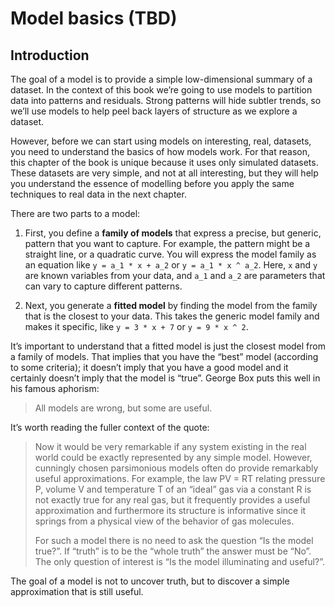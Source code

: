 # Model basics (TBD)

## Introduction

The goal of a model is to provide a simple low-dimensional summary of a dataset. In the context of this book we're going to use models to partition data into patterns and residuals. Strong patterns will hide subtler trends, so we'll use models to help peel back layers of structure as we explore a dataset.

However, before we can start using models on interesting, real, datasets, you need to understand the basics of how models work. For that reason, this chapter of the book is unique because it uses only simulated datasets. These datasets are very simple, and not at all interesting, but they will help you understand the essence of modelling before you apply the same techniques to real data in the next chapter.

There are two parts to a model:

1.  First, you define a __family of models__ that express a precise, but 
    generic, pattern that you want to capture. For example, the pattern 
    might be a straight line, or a quadratic curve. You will express
    the model family as an equation like `y = a_1 * x + a_2` or 
    `y = a_1 * x ^ a_2`. Here, `x` and `y` are known variables from your
    data, and `a_1` and `a_2` are parameters that can vary to capture 
    different patterns.

1.  Next, you generate a __fitted model__ by finding the model from the 
    family that is the closest to your data. This takes the generic model 
    family and makes it specific, like `y = 3 * x + 7` or `y = 9 * x ^ 2`.

It's important to understand that a fitted model is just the closest model from a family of models. That implies that you have the "best" model (according to some criteria); it doesn't imply that you have a good model and it certainly doesn't imply that the model is "true". George Box puts this well in his famous aphorism:

> All models are wrong, but some are useful.

It's worth reading the fuller context of the quote:

> Now it would be very remarkable if any system existing in the real world 
> could be exactly represented by any simple model. However, cunningly chosen 
> parsimonious models often do provide remarkably useful approximations. For 
> example, the law PV = RT relating pressure P, volume V and temperature T of 
> an "ideal" gas via a constant R is not exactly true for any real gas, but it 
> frequently provides a useful approximation and furthermore its structure is 
> informative since it springs from a physical view of the behavior of gas 
> molecules.
> 
> For such a model there is no need to ask the question "Is the model true?". 
> If "truth" is to be the "whole truth" the answer must be "No". The only 
> question of interest is "Is the model illuminating and useful?".

The goal of a model is not to uncover truth, but to discover a simple approximation that is still useful. 

<!-- ### Prerequisites -->

<!-- In this chapter we'll use the modelr package which wraps around base R's modelling functions to make them work naturally in a pipe. -->

<!-- ```{r setup, message = FALSE} -->
<!-- library(tidyverse) -->

<!-- library(modelr) -->
<!-- options(na.action = na.warn) -->
<!-- ``` -->

<!-- ## A simple model -->

<!-- Lets take a look at the simulated dataset `sim1`, included with the modelr package. It contains two continuous variables, `x` and `y`. Let's plot them to see how they're related: -->

<!-- ```{r} -->
<!-- ggplot(sim1, aes(x, y)) +  -->
<!--   geom_point() -->
<!-- ``` -->

<!-- You can see a strong pattern in the data. Let's use a model to capture that pattern and make it explicit. It's our job to supply the basic form of the model. In this case, the relationship looks linear, i.e. `y = a_0 + a_1 * x`.  Let's start by getting a feel for what models from that family look like by randomly generating a few and overlaying them on the data. For this simple case, we can use `geom_abline()` which takes a slope and intercept as parameters. Later on we'll learn more general techniques that work with any model. -->

<!-- ```{r} -->
<!-- models <- tibble( -->
<!--   a1 = runif(250, -20, 40), -->
<!--   a2 = runif(250, -5, 5) -->
<!-- ) -->

<!-- ggplot(sim1, aes(x, y)) +  -->
<!--   geom_abline(aes(intercept = a1, slope = a2), data = models, alpha = 1/4) + -->
<!--   geom_point()  -->
<!-- ``` -->

<!-- There are 250 models on this plot, but a lot are really bad! We need to find the good models by making precise our intuition that a good model is "close" to the data. We need a way to quantify the distance between the data and a model. Then we can fit the model by finding the value of `a_0` and `a_1` that generate the model with the smallest distance from this data. -->

<!-- One easy place to start is to find the vertical distance between each point and the model, as in the following diagram. (Note that I've shifted the x values slightly so you can see the individual distances.) -->

<!-- ```{r, echo = FALSE} -->
<!-- dist1 <- sim1 %>%  -->
<!--   mutate( -->
<!--     dodge = rep(c(-1, 0, 1) / 20, 10), -->
<!--     x1 = x + dodge, -->
<!--     pred = 7 + x1 * 1.5 -->
<!--   ) -->

<!-- ggplot(dist1, aes(x1, y)) +  -->
<!--   geom_abline(intercept = 7, slope = 1.5, colour = "grey40") + -->
<!--   geom_point(colour = "grey40") + -->
<!--   geom_linerange(aes(ymin = y, ymax = pred), colour = "#3366FF")  -->
<!-- ``` -->

<!-- This distance is just the difference between the y value given by the model (the __prediction__), and the actual y value in the data (the __response__). -->

<!-- To compute this distance, we first turn our model family into an R function. This takes the model parameters and the data as inputs, and gives values predicted by the model as output: -->

<!-- ```{r} -->
<!-- model1 <- function(a, data) { -->
<!--   a[1] + data$x * a[2] -->
<!-- } -->
<!-- model1(c(7, 1.5), sim1) -->
<!-- ``` -->

<!-- Next, we need some way to compute an overall distance between the predicted and actual values. In other words, the plot above shows 30 distances: how do we collapse that into a single number? -->

<!-- One common way to do this in statistics to use the "root-mean-squared deviation". We compute the difference between actual and predicted, square them, average them, and the take the square root. This distance has lots of appealing mathematical properties, which we're not going to talk about here. You'll just have to take my word for it! -->

<!-- ```{r} -->
<!-- measure_distance <- function(mod, data) { -->
<!--   diff <- data$y - model1(mod, data) -->
<!--   sqrt(mean(diff ^ 2)) -->
<!-- } -->
<!-- measure_distance(c(7, 1.5), sim1) -->
<!-- ``` -->

<!-- Now we can use purrr to compute the distance for all the models defined above. We need a helper function because our distance function expects the model as a numeric vector of length 2. -->

<!-- ```{r} -->
<!-- sim1_dist <- function(a1, a2) { -->
<!--   measure_distance(c(a1, a2), sim1) -->
<!-- } -->

<!-- models <- models %>%  -->
<!--   mutate(dist = purrr::map2_dbl(a1, a2, sim1_dist)) -->
<!-- models -->
<!-- ``` -->

<!-- Next, let's overlay the 10 best models on to the data. I've coloured the models by `-dist`: this is an easy way to make sure that the best models (i.e. the ones with the smallest distance) get the brighest colours. -->

<!-- ```{r} -->
<!-- ggplot(sim1, aes(x, y)) +  -->
<!--   geom_point(size = 2, colour = "grey30") +  -->
<!--   geom_abline( -->
<!--     aes(intercept = a1, slope = a2, colour = -dist),  -->
<!--     data = filter(models, rank(dist) <= 10) -->
<!--   ) -->
<!-- ``` -->

<!-- We can also think about these models as observations, and visualising with a scatterplot of `a1` vs  `a2`, again coloured by `-dist`. We can no longer directly see how the model compares to the data, but we can see many models at once. Again, I've highlighted the 10 best models, this time by drawing red circles underneath them. -->

<!-- ```{r} -->
<!-- ggplot(models, aes(a1, a2)) + -->
<!--   geom_point(data = filter(models, rank(dist) <= 10), size = 4, colour = "red") + -->
<!--   geom_point(aes(colour = -dist)) -->
<!-- ``` -->

<!-- Instead of trying lots of random models, we could be more systematic and generate an evenly spaced grid of points (this is called a grid search). I picked the parameters of the grid roughly by looking at where the best models were in the plot above. -->

<!-- ```{r} -->
<!-- grid <- expand.grid( -->
<!--   a1 = seq(-5, 20, length = 25), -->
<!--   a2 = seq(1, 3, length = 25) -->
<!--   ) %>%  -->
<!--   mutate(dist = purrr::map2_dbl(a1, a2, sim1_dist)) -->

<!-- grid %>%  -->
<!--   ggplot(aes(a1, a2)) + -->
<!--   geom_point(data = filter(grid, rank(dist) <= 10), size = 4, colour = "red") + -->
<!--   geom_point(aes(colour = -dist))  -->
<!-- ``` -->

<!-- When you overlay the best 10 models back on the original data, they all look pretty good: -->

<!-- ```{r} -->
<!-- ggplot(sim1, aes(x, y)) +  -->
<!--   geom_point(size = 2, colour = "grey30") +  -->
<!--   geom_abline( -->
<!--     aes(intercept = a1, slope = a2, colour = -dist),  -->
<!--     data = filter(grid, rank(dist) <= 10) -->
<!--   ) -->
<!-- ``` -->

<!-- You could imagine iteratively making the grid finer and finer until you narrowed in on the best model. But there's a better way to tackle that problem: a numerical minimisation tool called Newton-Raphson search. The intuition of Newton-Raphson is pretty simple: you pick a starting point and look around for the steepest slope. You then ski down that slope a little way, and then repeat again and again, until you can't go any lower. In R, we can do that with `optim()`: -->

<!-- ```{r} -->
<!-- best <- optim(c(0, 0), measure_distance, data = sim1) -->
<!-- best$par -->

<!-- ggplot(sim1, aes(x, y)) +  -->
<!--   geom_point(size = 2, colour = "grey30") +  -->
<!--   geom_abline(intercept = best$par[1], slope = best$par[2]) -->
<!-- ``` -->

<!-- Don't worry too much about the details of how `optim()` works. It's the intuition that's important here. If you have a function that defines the distance between a model and a dataset, an algorithm that can minimise that distance by modifying the parameters of the model, you can find the best model. The neat thing about this approach is that it will work for any family of models that you can write an equation for.  -->

<!-- There's one more approach that we can use for this model, because it's a special case of a broader family: linear models. A linear model has the general form `y = a_1 + a_2 * x_1 + a_3 * x_2 + ... + a_n * x_(n - 1)`. So this simple model is equivalent to a general linear model where n is 2 and `x_1` is `x`. R has a tool specifically designed for fitting linear models called `lm()`. `lm()` has a special way to specify the model family: formulas. Formulas look like `y ~ x`, which `lm()` will translate to a function like `y = a_1 + a_2 * x`. We can fit the model and look at the output: -->

<!-- ```{r} -->
<!-- sim1_mod <- lm(y ~ x, data = sim1) -->
<!-- coef(sim1_mod) -->
<!-- ``` -->

<!-- These are exactly the same values we got with `optim()`! Behind the scenes `lm()` doesn't use `optim()` but instead takes advantage of the mathematical structure of linear models. Using some connections between geometry, calculus, and linear algebra, `lm()` actually finds the closest model in a single step, using a sophisticated algorithm. This approach is both faster, and guarantees that there is a global minimum. -->

<!-- ### Exercises -->

<!-- 1.  One downside of the linear model is that it is sensitive to unusual values -->
<!--     because the distance incorporates a squared term. Fit a linear model to  -->
<!--     the simulated data below, and visualise the results. Rerun a few times to -->
<!--     generate different simulated datasets. What do you notice about the model?  -->

<!--     ```{r} -->
<!--     sim1a <- tibble( -->
<!--       x = rep(1:10, each = 3), -->
<!--       y = x * 1.5 + 6 + rt(length(x), df = 2) -->
<!--     ) -->
<!--     ``` -->

<!-- 1.  One way to make linear models more robust is to use a different distance -->
<!--     measure. For example, instead of root-mean-squared distance, you could use -->
<!--     mean-absolute distance: -->

<!--     ```{r} -->
<!--     measure_distance <- function(mod, data) { -->
<!--       diff <- data$y - model1(mod, data) -->
<!--       mean(abs(diff)) -->
<!--     } -->
<!--     ``` -->

<!--     Use `optim()` to fit this model to the simulated data above and compare it  -->
<!--     to the linear model. -->

<!-- 1.  One challenge with performing numerical optimisation is that it's only -->
<!--     guaranteed to find one local optimum. What's the problem with optimising -->
<!--     a three parameter model like this? -->

<!--     ```{r} -->
<!--     model1 <- function(a, data) { -->
<!--       a[1] + data$x * a[2] + a[3] -->
<!--     } -->
<!--     ``` -->

<!-- ## Visualising models -->

<!-- For simple models, like the one above, you can figure out what pattern the model captures by carefully studying the model family and the fitted coefficients. And if you ever take a statistics course on modelling, you're likely to spend a lot of time doing just that. Here, however, we're going to take a different tack. We're going to focus on understanding a model by looking at its predictions. This has a big advantage: every type of predictive model makes predictions (otherwise what use would it be?) so we can use the same set of techniques to understand any type of predictive model. -->

<!-- It's also useful to see what the model doesn't capture, the so-called residuals which are left after subtracting the predictions from the data. Residuals are powerful because they allow us to use models to remove striking patterns so we can study the subtler trends that remain. -->

<!-- ### Predictions -->

<!-- To visualise the predictions from a model, we start by generating an evenly spaced grid of values that covers the region where our data lies. The easiest way to do that is to use `modelr::data_grid()`. Its first argument is a data frame, and for each subsequent argument it finds the unique variables and then generates all combinations: -->

<!-- ```{r} -->
<!-- grid <- sim1 %>%  -->
<!--   data_grid(x)  -->
<!-- grid -->
<!-- ``` -->

<!-- (This will get more interesting when we start to add more variables to our model.) -->

<!-- Next we add predictions. We'll use `modelr::add_predictions()` which takes a data frame and a model. It adds the predictions from the model to a new column in the data frame: -->

<!-- ```{r} -->
<!-- grid <- grid %>%  -->
<!--   add_predictions(sim1_mod)  -->
<!-- grid -->
<!-- ``` -->

<!-- (You can also use this function to add predictions to your original dataset.) -->

<!-- Next, we plot the predictions. You might wonder about all this extra work compared to just using `geom_abline()`. But the advantage of this approach is that it will work with _any_ model in R, from the simplest to the most complex. You're only limited by your visualisation skills. For more ideas about how to visualise more complex model types, you might try <http://vita.had.co.nz/papers/model-vis.html>. -->

<!-- ```{r} -->
<!-- ggplot(sim1, aes(x)) + -->
<!--   geom_point(aes(y = y)) + -->
<!--   geom_line(aes(y = pred), data = grid, colour = "red", size = 1) -->
<!-- ``` -->

<!-- ### Residuals -->

<!-- The flip-side of predictions are __residuals__. The predictions tells you the pattern that the model has captured, and the residuals tell you what the model has missed. The residuals are just the distances between the observed and predicted values that we computed above.  -->

<!-- We add residuals to the data with `add_residuals()`, which works much like `add_predictions()`. Note, however, that we use the original dataset, not a manufactured grid. This is because to compute residuals we need actual y values. -->

<!-- ```{r} -->
<!-- sim1 <- sim1 %>%  -->
<!--   add_residuals(sim1_mod) -->
<!-- sim1 -->
<!-- ``` -->

<!-- There are a few different ways to understand what the residuals tell us about the model. One way is to simply draw a frequency polygon to help us understand the spread of the residuals: -->

<!-- ```{r} -->
<!-- ggplot(sim1, aes(resid)) +  -->
<!--   geom_freqpoly(binwidth = 0.5) -->
<!-- ``` -->

<!-- This helps you calibrate the quality of the model: how far away are the predictions from the observed values?  Note that the average of the residual will always be 0. -->

<!-- You'll often want to recreate plots using the residuals instead of the original predictor. You'll see a lot of that in the next chapter. -->

<!-- ```{r} -->
<!-- ggplot(sim1, aes(x, resid)) +  -->
<!--   geom_ref_line(h = 0) + -->
<!--   geom_point()  -->
<!-- ``` -->

<!-- This looks like random noise, suggesting that our model has done a good job of capturing the patterns in the dataset. -->

<!-- ### Exercises -->

<!-- 1.  Instead of using `lm()` to fit a straight line, you can use `loess()` -->
<!--     to fit a smooth curve. Repeat the process of model fitting,  -->
<!--     grid generation, predictions, and visualisation on `sim1` using  -->
<!--     `loess()` instead of `lm()`. How does the result compare to  -->
<!--     `geom_smooth()`? -->

<!-- 1.  `add_predictions()` is paired with `gather_predictions()` and  -->
<!--     `spread_predictions()`. How do these three functions differ? -->

<!-- 1.  What does `geom_ref_line()` do? What package does it come from? -->
<!--     Why is displaying a reference line in plots showing residuals -->
<!--     useful and important? -->

<!-- 1.  Why might you want to look at a frequency polygon of absolute residuals? -->
<!--     What are the pros and cons compared to looking at the raw residuals? -->

<!-- ## Formulas and model families -->

<!-- You've seen formulas before when using `facet_wrap()` and `facet_grid()`. In R, formulas provide a general way of getting "special behaviour". Rather than evaluating the values of the variables right away, they capture them so they can be interpreted by the function. -->

<!-- The majority of modelling functions in R use a standard conversion from formulas to functions. You've seen one simple conversion already: `y ~ x` is translated to `y = a_1 + a_2 * x`.  If you want to see what R actually does, you can use the `model_matrix()` function. It takes a data frame and a formula and returns a tibble that defines the model equation: each column in the output is associated with one coefficient in the model, the function is always `y = a_1 * out1 + a_2 * out_2`. For the simplest case of `y ~ x1` this shows us something interesting: -->

<!-- ```{r} -->
<!-- df <- tribble( -->
<!--   ~y, ~x1, ~x2, -->
<!--   4, 2, 5, -->
<!--   5, 1, 6 -->
<!-- ) -->
<!-- model_matrix(df, y ~ x1) -->
<!-- ``` -->

<!-- The way that R adds the intercept to the model is just by having a column that is full of ones.  By default, R will always add this column. If you don't want, you need to explicitly drop it with `-1`: -->

<!-- ```{r} -->
<!-- model_matrix(df, y ~ x1 - 1) -->
<!-- ``` -->

<!-- The model matrix grows in an unsurprising way when you add more variables to the the model: -->

<!-- ```{r} -->
<!-- model_matrix(df, y ~ x1 + x2) -->
<!-- ``` -->

<!-- This formula notation is sometimes called "Wilkinson-Rogers notation", and was initially described in _Symbolic Description of Factorial Models for Analysis of Variance_, by G. N. Wilkinson and C. E. Rogers <https://www.jstor.org/stable/2346786>. It's worth digging up and reading the original paper if you'd like to understand the full details of the modelling algebra. -->

<!-- The following sections expand on how this formula notation works for categorical variables, interactions, and transformation. -->

<!-- ### Categorical variables -->

<!-- Generating a function from a formula is straight forward when the predictor is continuous, but things get a bit more complicated when the predictor is categorical. Imagine you have a formula like `y ~ sex`, where sex could either be male or female. It doesn't make sense to convert that to a formula like `y = x_0 + x_1 * sex` because `sex` isn't a number - you can't multiply it! Instead what R does is convert it to `y = x_0 + x_1 * sex_male` where `sex_male` is one if `sex` is male and zero otherwise: -->

<!-- ```{r} -->
<!-- df <- tribble( -->
<!--   ~ sex, ~ response, -->
<!--   "male", 1, -->
<!--   "female", 2, -->
<!--   "male", 1 -->
<!-- ) -->
<!-- model_matrix(df, response ~ sex) -->
<!-- ``` -->

<!-- You might wonder why R also doesn't create a `sexfemale` column. The problem is that would create a column that is perfectly predictable based on the other columns (i.e. `sexfemale = 1 - sexmale`). Unfortunately the exact details of why this is a problem is beyond the scope of this book, but basically it creates a model family that is too flexible, and will have infinitely many models that are equally close to the data. -->

<!-- Fortunately, however, if you focus on visualising predictions you don't need to worry about the exact parameterisation. Let's look at some data and models to make that concrete. Here's the `sim2` dataset from modelr: -->

<!-- ```{r} -->
<!-- ggplot(sim2) +  -->
<!--   geom_point(aes(x, y)) -->
<!-- ``` -->

<!-- We can fit a model to it, and generate predictions: -->

<!-- ```{r} -->
<!-- mod2 <- lm(y ~ x, data = sim2) -->

<!-- grid <- sim2 %>%  -->
<!--   data_grid(x) %>%  -->
<!--   add_predictions(mod2) -->
<!-- grid -->
<!-- ``` -->

<!-- Effectively, a model with a categorical `x` will predict the mean value for each category. (Why? Because the mean minimises the root-mean-squared distance.) That's easy to see if we overlay the predictions on top of the original data: -->

<!-- ```{r} -->
<!-- ggplot(sim2, aes(x)) +  -->
<!--   geom_point(aes(y = y)) + -->
<!--   geom_point(data = grid, aes(y = pred), colour = "red", size = 4) -->
<!-- ``` -->

<!-- You can't make predictions about levels that you didn't observe. Sometimes you'll do this by accident so it's good to recognise this error message: -->

<!-- ```{r, error = TRUE} -->
<!-- tibble(x = "e") %>%  -->
<!--   add_predictions(mod2) -->
<!-- ``` -->

<!-- ### Interactions (continuous and categorical) -->

<!-- What happens when you combine a continuous and a categorical variable?  `sim3` contains a categorical predictor and a continuous predictor. We can visualise it with a simple plot: -->

<!-- ```{r} -->
<!-- ggplot(sim3, aes(x1, y)) +  -->
<!--   geom_point(aes(colour = x2)) -->
<!-- ``` -->

<!-- There are two possible models you could fit to this data: -->

<!-- ```{r} -->
<!-- mod1 <- lm(y ~ x1 + x2, data = sim3) -->
<!-- mod2 <- lm(y ~ x1 * x2, data = sim3) -->
<!-- ``` -->

<!-- When you add variables with `+`, the model will estimate each effect independent of all the others. It's possible to fit the so-called interaction by using `*`. For example, `y ~ x1 * x2` is translated to `y = a_0 + a_1 * x1 + a_2 * x2 + a_12 * x1 * x2`. Note that whenever you use `*`, both the interaction and the individual components are included in the model. -->

<!-- To visualise these models we need two new tricks: -->

<!-- 1.  We have two predictors, so we need to give `data_grid()` both variables.  -->
<!--     It finds all the unique values of `x1` and `x2` and then generates all -->
<!--     combinations.  -->

<!-- 1.  To generate predictions from both models simultaneously, we can use  -->
<!--     `gather_predictions()` which adds each prediction as a row. The -->
<!--     complement of `gather_predictions()` is `spread_predictions()` which adds  -->
<!--     each prediction to a new column. -->

<!-- Together this gives us: -->

<!-- ```{r} -->
<!-- grid <- sim3 %>%  -->
<!--   data_grid(x1, x2) %>%  -->
<!--   gather_predictions(mod1, mod2) -->
<!-- grid -->
<!-- ``` -->

<!-- We can visualise the results for both models on one plot using facetting: -->

<!-- ```{r} -->
<!-- ggplot(sim3, aes(x1, y, colour = x2)) +  -->
<!--   geom_point() +  -->
<!--   geom_line(data = grid, aes(y = pred)) +  -->
<!--   facet_wrap(~ model) -->
<!-- ``` -->

<!-- Note that the model that uses `+` has the same slope for each line, but different intercepts. The model that uses `*` has a different slope and intercept for each line. -->

<!-- Which model is better for this data? We can take look at the residuals. Here I've facetted by both model and `x2` because it makes it easier to see the pattern within each group. -->

<!-- ```{r} -->
<!-- sim3 <- sim3 %>%  -->
<!--   gather_residuals(mod1, mod2) -->

<!-- ggplot(sim3, aes(x1, resid, colour = x2)) +  -->
<!--   geom_point() +  -->
<!--   facet_grid(model ~ x2) -->
<!-- ``` -->

<!-- There is little obvious pattern in the residuals for `mod2`. The residuals for `mod1` show that the model has clearly missed some pattern in `b`, and less so, but still present is pattern in `c`, and `d`. You might wonder if there's a precise way to tell which of `mod1` or `mod2` is better. There is, but it requires a lot of mathematical background, and we don't really care. Here, we're interested in a qualitative assessment of whether or not the model has captured the pattern that we're interested in.  -->

<!-- ### Interactions (two continuous) -->

<!-- Let's take a look at the equivalent model for two continuous variables. Initially things proceed almost identically to the previous example: -->

<!-- ```{r} -->
<!-- mod1 <- lm(y ~ x1 + x2, data = sim4) -->
<!-- mod2 <- lm(y ~ x1 * x2, data = sim4) -->

<!-- grid <- sim4 %>%  -->
<!--   data_grid( -->
<!--     x1 = seq_range(x1, 5),  -->
<!--     x2 = seq_range(x2, 5)  -->
<!--   ) %>%  -->
<!--   gather_predictions(mod1, mod2) -->
<!-- grid -->
<!-- ``` -->

<!-- Note my use of `seq_range()` inside `data_grid()`. Instead of using every unique value of `x`, I'm going to use a regularly spaced grid of five values between the minimum and maximum numbers. It's probably not super important here, but it's a useful technique in general. There are two other useful arguments to `seq_range()`: -->

<!-- *  `pretty = TRUE` will generate a "pretty" sequence, i.e. something that looks -->
<!--     nice to the human eye. This is useful if you want to produce tables of  -->
<!--     output: -->

<!--     ```{r} -->
<!--     seq_range(c(0.0123, 0.923423), n = 5) -->
<!--     seq_range(c(0.0123, 0.923423), n = 5, pretty = TRUE) -->
<!--     ``` -->

<!-- *   `trim = 0.1` will trim off 10% of the tail values. This is useful if the  -->
<!--     variables have a long tailed distribution and you want to focus on generating -->
<!--     values near the center: -->

<!--     ```{r} -->
<!--     x1 <- rcauchy(100) -->
<!--     seq_range(x1, n = 5) -->
<!--     seq_range(x1, n = 5, trim = 0.10) -->
<!--     seq_range(x1, n = 5, trim = 0.25) -->
<!--     seq_range(x1, n = 5, trim = 0.50) -->
<!--     ``` -->

<!-- *   `expand = 0.1` is in some sense the opposite of `trim()` it expands the  -->
<!--     range by 10%. -->

<!--     ```{r} -->
<!--     x2 <- c(0, 1) -->
<!--     seq_range(x2, n = 5) -->
<!--     seq_range(x2, n = 5, expand = 0.10) -->
<!--     seq_range(x2, n = 5, expand = 0.25) -->
<!--     seq_range(x2, n = 5, expand = 0.50) -->
<!--     ``` -->

<!-- Next let's try and visualise that model. We have two continuous predictors, so you can imagine the model like a 3d surface. We could display that using `geom_tile()`: -->

<!-- ```{r} -->
<!-- ggplot(grid, aes(x1, x2)) +  -->
<!--   geom_tile(aes(fill = pred)) +  -->
<!--   facet_wrap(~ model) -->
<!-- ``` -->

<!-- That doesn't suggest that the models are very different! But that's partly an illusion: our eyes and brains are not very good at accurately comparing shades of colour. Instead of looking at the surface from the top, we could look at it from either side, showing multiple slices: -->

<!-- ```{r, asp = 1/2} -->
<!-- ggplot(grid, aes(x1, pred, colour = x2, group = x2)) +  -->
<!--   geom_line() + -->
<!--   facet_wrap(~ model) -->
<!-- ggplot(grid, aes(x2, pred, colour = x1, group = x1)) +  -->
<!--   geom_line() + -->
<!--   facet_wrap(~ model) -->
<!-- ``` -->

<!-- This shows you that interaction between two continuous variables works basically the same way as for a categorical and continuous variable. An interaction says that there's not a fixed offset: you need to consider both values of `x1` and `x2` simultaneously in order to predict `y`. -->

<!-- You can see that even with just two continuous variables, coming up with good visualisations are hard. But that's reasonable: you shouldn't expect it will be easy to understand how three or more variables simultaneously interact! But again, we're saved a little because we're using models for exploration, and you can gradually build up your model over time. The model doesn't have to be perfect, it just has to help you reveal a little more about your data. -->

<!-- I spent some time looking at the residuals to see if I could figure if `mod2` did better than `mod1`. I think it does, but it's pretty subtle. You'll have a chance to work on it in the exercises. -->

<!-- ### Transformations -->

<!-- You can also perform transformations inside the model formula. For example, `log(y) ~ sqrt(x1) + x2` is transformed to `log(y) = a_1 + a_2 * sqrt(x1) + a_3 * x2`. If your transformation involves `+`, `*`, `^`, or `-`, you'll need to wrap it in `I()` so R doesn't treat it like part of the model specification. For example, `y ~ x + I(x ^ 2)` is translated to `y = a_1 + a_2 * x + a_3 * x^2`. If you forget the `I()` and specify `y ~ x ^ 2 + x`, R will compute `y ~ x * x + x`. `x * x` means the interaction of `x` with itself, which is the same as `x`. R automatically drops redundant variables so `x + x` become `x`, meaning that `y ~ x ^ 2 + x` specifies the function `y = a_1 + a_2 * x`. That's probably not what you intended! -->

<!-- Again, if you get confused about what your model is doing, you can always use `model_matrix()` to see exactly what equation `lm()` is fitting: -->

<!-- ```{r} -->
<!-- df <- tribble( -->
<!--   ~y, ~x, -->
<!--    1,  1, -->
<!--    2,  2,  -->
<!--    3,  3 -->
<!-- ) -->
<!-- model_matrix(df, y ~ x^2 + x) -->
<!-- model_matrix(df, y ~ I(x^2) + x) -->
<!-- ``` -->

<!-- Transformations are useful because you can use them to approximate non-linear functions. If you've taken a calculus class, you may have heard of Taylor's theorem which says you can approximate any smooth function with an infinite sum of polynomials. That means you can use a polynomial function to get arbitrarily close to a smooth function by fitting an equation like `y = a_1 + a_2 * x + a_3 * x^2 + a_4 * x ^ 3`. Typing that sequence by hand is tedious, so R provides a helper function: `poly()`: -->

<!-- ```{r} -->
<!-- model_matrix(df, y ~ poly(x, 2)) -->
<!-- ``` -->

<!-- However there's one major problem with using `poly()`: outside the range of the data, polynomials rapidly shoot off to positive or negative infinity. One safer alternative is to use the natural spline, `splines::ns()`. -->

<!-- ```{r} -->
<!-- library(splines) -->
<!-- model_matrix(df, y ~ ns(x, 2)) -->
<!-- ``` -->

<!-- Let's see what that looks like when we try and approximate a non-linear function: -->

<!-- ```{r} -->
<!-- sim5 <- tibble( -->
<!--   x = seq(0, 3.5 * pi, length = 50), -->
<!--   y = 4 * sin(x) + rnorm(length(x)) -->
<!-- ) -->

<!-- ggplot(sim5, aes(x, y)) + -->
<!--   geom_point() -->
<!-- ``` -->

<!-- I'm going to fit five models to this data. -->

<!-- ```{r} -->
<!-- mod1 <- lm(y ~ ns(x, 1), data = sim5) -->
<!-- mod2 <- lm(y ~ ns(x, 2), data = sim5) -->
<!-- mod3 <- lm(y ~ ns(x, 3), data = sim5) -->
<!-- mod4 <- lm(y ~ ns(x, 4), data = sim5) -->
<!-- mod5 <- lm(y ~ ns(x, 5), data = sim5) -->

<!-- grid <- sim5 %>%  -->
<!--   data_grid(x = seq_range(x, n = 50, expand = 0.1)) %>%  -->
<!--   gather_predictions(mod1, mod2, mod3, mod4, mod5, .pred = "y") -->

<!-- ggplot(sim5, aes(x, y)) +  -->
<!--   geom_point() + -->
<!--   geom_line(data = grid, colour = "red") + -->
<!--   facet_wrap(~ model) -->
<!-- ``` -->

<!-- Notice that the extrapolation outside the range of the data is clearly bad. This is the downside to approximating a function with a polynomial. But this is a very real problem with every model: the model can never tell you if the behaviour is true when you start extrapolating outside the range of the data that you have seen. You must rely on theory and science. -->

<!-- ### Exercises -->

<!-- 1.  What happens if you repeat the analysis of `sim2` using a model without -->
<!--     an intercept. What happens to the model equation? What happens to the -->
<!--     predictions? -->

<!-- 1.  Use `model_matrix()` to explore the equations generated for the models -->
<!--     I fit to `sim3` and `sim4`. Why is `*` a good shorthand for interaction? -->

<!-- 1.  Using the basic principles, convert the formulas in the following two -->
<!--     models into functions. (Hint: start by converting the categorical variable -->
<!--     into 0-1 variables.) -->

<!--     ```{r, eval = FALSE} -->
<!--     mod1 <- lm(y ~ x1 + x2, data = sim3) -->
<!--     mod2 <- lm(y ~ x1 * x2, data = sim3) -->
<!--     ``` -->

<!-- 1.   For `sim4`,  which of `mod1` and `mod2` is better? I think `mod2` does a  -->
<!--      slightly better job at removing patterns, but it's pretty subtle. Can you  -->
<!--      come up with a plot to support my claim?  -->

<!-- ## Missing values -->

<!-- Missing values obviously can not convey any information about the relationship between the variables, so modelling functions will drop any rows that contain missing values. R's default behaviour is to silently drop them, but `options(na.action = na.warn)` (run in the prerequisites), makes sure you get a warning. -->

<!-- ```{r} -->
<!-- df <- tribble( -->
<!--   ~x, ~y, -->
<!--   1, 2.2, -->
<!--   2, NA, -->
<!--   3, 3.5, -->
<!--   4, 8.3, -->
<!--   NA, 10 -->
<!-- ) -->

<!-- mod <- lm(y ~ x, data = df) -->
<!-- ``` -->

<!-- To suppress the warning, set `na.action = na.exclude`: -->

<!-- ```{r} -->
<!-- mod <- lm(y ~ x, data = df, na.action = na.exclude) -->
<!-- ``` -->

<!-- You can always see exactly how many observations were used with `nobs()`: -->

<!-- ```{r} -->
<!-- nobs(mod) -->
<!-- ``` -->

<!-- ## Other model families -->

<!-- This chapter has focussed exclusively on the class of linear models, which assume a relationship of the form `y = a_1 * x1 + a_2 * x2 + ... + a_n * xn`. Linear models additionally assume that the residuals have a normal distribution, which we haven't talked about. There are a large set of model classes that extend the linear model in various interesting ways. Some of them are: -->

<!-- * __Generalised linear models__, e.g. `stats::glm()`. Linear models assume that -->
<!--   the response is continuous and the error has a normal distribution.  -->
<!--   Generalised linear models extend linear models to include non-continuous -->
<!--   responses (e.g. binary data or counts). They work by defining a distance -->
<!--   metric based on the statistical idea of likelihood. -->

<!-- * __Generalised additive models__, e.g. `mgcv::gam()`, extend generalised -->
<!--   linear models to incorporate arbitrary smooth functions. That means you can -->
<!--   write a formula like `y ~ s(x)` which becomes an equation like  -->
<!--   `y = f(x)` and let `gam()` estimate what that function is (subject to some -->
<!--   smoothness constraints to make the problem tractable). -->

<!-- * __Penalised linear models__, e.g. `glmnet::glmnet()`, add a penalty term to -->
<!--   the distance that penalises complex models (as defined by the distance  -->
<!--   between the parameter vector and the origin). This tends to make -->
<!--   models that generalise better to new datasets from the same population. -->

<!-- * __Robust linear models__, e.g. `MASS::rlm()`, tweak the distance to downweight  -->
<!--   points that are very far away. This makes them less sensitive to the presence -->
<!--   of outliers, at the cost of being not quite as good when there are no  -->
<!--   outliers. -->

<!-- * __Trees__, e.g. `rpart::rpart()`, attack the problem in a completely different -->
<!--   way than linear models. They fit a piece-wise constant model, splitting the -->
<!--   data into progressively smaller and smaller pieces. Trees aren't terribly -->
<!--   effective by themselves, but they are very powerful when used in aggregate -->
<!--   by models like __random forests__ (e.g. `randomForest::randomForest()`) or  -->
<!--   __gradient boosting machines__ (e.g. `xgboost::xgboost`.) -->

<!-- These models all work similarly from a programming perspective. Once you've mastered linear models, you should find it easy to master the mechanics of these other model classes. Being a skilled modeller is a mixture of some good general principles and having a big toolbox of techniques. Now that you've learned some general tools and one useful class of models, you can go on and learn more classes from other sources. -->
